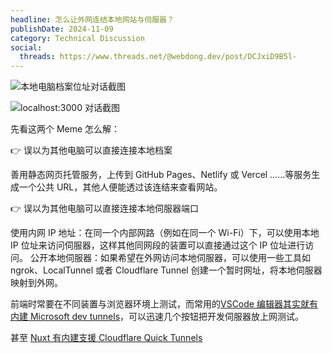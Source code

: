 ```yaml
---
headline: 怎么让外网连结本地网站与伺服器？
publishDate: 2024-11-09
category: Technical Discussion
social:
  threads: https://www.threads.net/@webdong.dev/post/DCJxiD9B5l-
---
```


![本地电脑档案位址对话截图](ai-is-taking-over.webp)

![localhost:3000 对话截图](programmerhumor-io-frontend-memes-backend-memes.webp)

先看这两个 Meme 怎么解：

👉 误以为其他电脑可以直接连接本地档案

善用静态网页托管服务，上传到 GitHub Pages、Netlify 或 Vercel ……等服务生成一个公共 URL，其他人便能透过该连结来查看网站。

👉 误以为其他电脑可以直接连接本地伺服器端口

使用内网 IP 地址：在同一个内部网路（例如在同一个 Wi-Fi）下，可以使用本地 IP 位址来访问伺服器，这样其他同网段的装置可以直接通过这个 IP 位址进行访问。
公开本地伺服器：如果希望在外网访问本地伺服器，可以使用一些工具如 ngrok、LocalTunnel 或者 Cloudflare Tunnel 创建一个暂时网址，将本地伺服器映射到外网。

前端时常要在不同装置与浏览器环境上测试，而常用的[VSCode 编辑器其实就有内建 Microsoft dev tunnels](https://code.visualstudio.com/docs/editor/port-forwarding)，可以迅速几个按钮把开发伺服器放上网测试。

甚至 [Nuxt 有内建支援 Cloudflare Quick Tunnels](https://www.youtube.com/watch?v=b4nXOFTXI_c)
